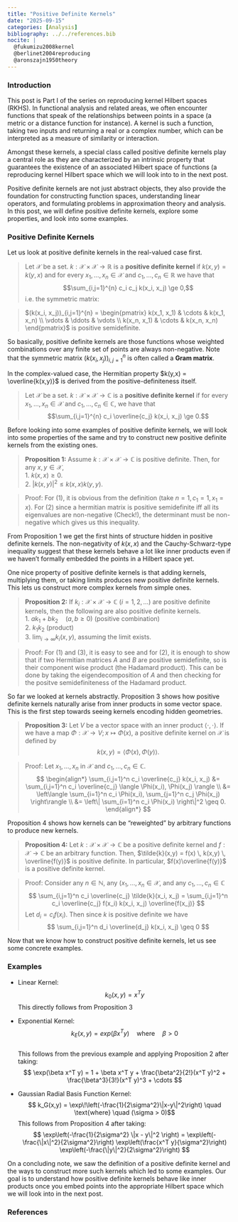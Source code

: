 ```yaml
---
title: "Positive Definite Kernels"
date: "2025-09-15"
categories: [Analysis]
bibliography: ../../references.bib
nocite: |
  @fukumizu2008kernel
  @berlinet2004reproducing
  @aronszajn1950theory
---
```


### Introduction

This post is Part I of the series on reproducing kernel Hilbert spaces (RKHS). In functional analysis and related areas, we often encounter functions that speak of the relationships between points in a space (a metric or a distance function for instance). A kernel is such a function, taking two inputs and returning a real or a complex number, which can be interpreted as a measure of similarity or interaction.

Amongst these kernels, a special class called positive definite kernels play a central role as they are characterized by an intrinsic property that guarantees the existence of an associated Hilbert space of functions (a reproducing kernel Hilbert space which we will look into to in the next post.

Positive definite kernels are not just abstract objects, they also provide the foundation for constructing function spaces, understanding linear operators, and formulating problems in approximation theory and analysis. In this post, we will define positive definite kernels, explore some properties, and look into some examples.

### Positive Definite Kernels

Let us look at positive definite kernels in the real-valued case first.

> Let $\mathcal{X}$ be a set. $k: \mathcal{X} \times \mathcal{X} \to \mathbb{R}$ is a **positive definite kernel** if $k(x,y) = k(y,x)$ and for every $x_1, \dots, x_n \in \mathcal{X}$ and $c_1, \dots, c_n \in \mathbb{R}$ we have that $$\sum_{i,j=1}^{n} c_i c_j k(x_i, x_j) \ge 0,$$ i.e. the symmetric matrix: 

> $(k(x_i, x_j))_{i,j=1}^{n} = \begin{pmatrix}
k(x_1, x_1) & \cdots & k(x_1, x_n) \\
\vdots & \ddots & \vdots \\
k(x_n, x_1) & \cdots & k(x_n, x_n)
\end{pmatrix}$
is positive semidefinite.

So basically, positive definite kernels are those functions whose weighted combinations over any finite set of points are always non-negative. Note that the symmetric matrix $(k(x_i, x_j))_{i,j=1}^{n}$ is often called a **Gram matrix**.

In the complex-valued case, the Hermitian property $k(y,x) = \overline{k(x,y)}$ is derived from the positive-definiteness itself.

> Let $\mathcal{X}$ be a set. 
$k : \mathcal{X} \times \mathcal{X} \to \mathbb{C}$ is a **positive definite kernel**
if for every $x_1, \dots, x_n \in \mathcal{X}$ and $c_1, \dots, c_n \in \mathbb{C}$, we have that $$\sum_{i,j=1}^{n} c_i \overline{c_j} k(x_i, x_j) \ge 0.$$

Before looking into some examples of positive definite kernels, we will look into some properties of the same and try to construct new positive definite kernels from the existing ones.

> **Proposition 1:** Assume $k : \mathcal{X} \times \mathcal{X} \to \mathbb{C}$ is positive definite. Then, for any $x, y \in \mathcal{X}$,  
  > 1. $k(x,x) \geq 0$.  
  > 2. $\lvert k(x,y) \rvert^2 \leq k(x,x) k(y,y)$.

> Proof: For (1), it is obvious from the definition (take $n=1, c_1 = 1, x_1 = x$). For (2) since a hermitian matrix is positive semidefinite iff all its eigenvalues are non-negative (Check!), the determinant must be non-negative which gives us this inequality.

From Proposition 1 we get the first hints of structure hidden in positive definite kernels. The non-negativity of $k(x,x)$ and the Cauchy-Schwarz-type inequality suggest that these kernels behave a lot like inner products even if we haven’t formally embedded the points in a Hilbert space yet.

One nice property of positive definite kernels is that adding kernels, multiplying them, or taking limits produces new positive definite kernels. This lets us construct more complex kernels from simple ones.


> **Proposition 2:** If $k_i : \mathcal{X} \times \mathcal{X} \to \mathbb{C} \ (i=1,2,\ldots)$ are positive definite kernels, then the following are also positive definite kernels.   
  > 1. $ak_1 + bk_2 \quad (a,b \geq 0)$ (positive combination)  
  > 2. $k_1 k_2$ (product)  
  > 3. $\lim_{i \to \infty} k_i(x,y),$ assuming the limit exists.  

> Proof: For (1) and (3), it is easy to see and for (2), it is enough to show that if two Hermitian matrices $A$ and $B$ are positive semidefinite, so is their component wise product (the Hadamard product). This can be done by taking the eigendecomposition of $A$ and then checking for the positve semidefiniteness of the Hadamard product.

So far we looked at kernels abstractly. Proposition 3 shows how positive definite kernels naturally arise from inner products in some vector space. This is the first step towards seeing kernels encoding hidden geometries.

> **Proposition 3:** Let $V$ be a vector space with an inner product $\langle \cdot , \cdot \rangle$. If we have a map $\Phi : \mathcal{X} \to V; x \mapsto \Phi(x)$, a positive definite kernel on $\mathcal{X}$ is defined by $$k(x,y) = \langle \Phi(x), \Phi(y) \rangle.$$

> Proof: Let $x_1, \ldots, x_n$ in $\mathcal{X}$ and $c_1, \ldots, c_n \in \mathbb{C}$.
> $$
\begin{align*}
\sum_{i,j=1}^n c_i \overline{c_j} k(x_i, x_j)
&= \sum_{i,j=1}^n c_i \overline{c_j} \langle \Phi(x_i), \Phi(x_j) \rangle \\
&= \left\langle \sum_{i=1}^n c_i \Phi(x_i), \sum_{j=1}^n c_j \Phi(x_j) \right\rangle \\
&= \left\| \sum_{i=1}^n c_i \Phi(x_i) \right\|^2 \geq 0.
\end{align*}
$$

Proposition 4 shows how kernels can be “reweighted” by arbitrary functions to produce new kernels.

> **Proposition 4:** Let $k : \mathcal{X} \times \mathcal{X} \to \mathbb{C}$ be a positive definite kernel and $f : \mathcal{X} \to \mathbb{C}$ be an arbitrary function. Then, $\tilde{k}(x,y) = f(x) \, k(x,y) \, \overline{f(y)}$ is positive definite. In particular, $f(x)\overline{f(y)}$ is a positive definite kernel.

>Proof: Consider any $n \in \mathbb{N}$, any $(x_1, \ldots, x_n \in \mathcal{X}$, and any $c_1, \ldots, c_n \in \mathbb{C}$ 
$$
\sum_{i,j=1}^n c_i \overline{c_j} \tilde{k}(x_i, x_j)
= \sum_{i,j=1}^n c_i \overline{c_j} f(x_i) k(x_i, x_j) \overline{f(x_j)}  
> $$ Let $d_i = c_i f(x_i)$. Then since $k$ is positive definite we have
> $$
\sum_{i,j=1}^n d_i \overline{d_j} k(x_i, x_j) \geq 0
$$

Now that we know how to construct positive definite kernels, let us see some concrete examples.

### Examples

- Linear Kernel: $$k_0(x,y) = x^{T}y$$ 
This directly follows from Proposition 3
- Exponential Kernel: $$k_E(x,y) = exp(\beta x^{T}y) \quad \text{where} \quad \beta > 0$$  
This follows from the previous example and applying Proposition 2 after taking:
$$
\exp(\beta x^T y) = 1 + \beta x^T y + \frac{\beta^2}{2!}(x^T y)^2 + \frac{\beta^3}{3!}(x^T y)^3 + \cdots
$$

- Gaussian Radial Basis Function Kernel:  $$
k_G(x,y) = \exp\!\left(-\frac{1}{2\sigma^2}\|x-y\|^2\right) \quad \text{where} \quad (\sigma > 0)$$
This follows from Proposition 4 after taking:
$$
\exp\left(-\frac{1}{2\sigma^2} \|x - y\|^2 \right) = \exp\left(-\frac{\|x\|^2}{2\sigma^2}\right) \exp\left(\frac{x^T y}{\sigma^2}\right) \exp\left(-\frac{\|y\|^2}{2\sigma^2}\right)
$$

On a concluding note, we saw the definition of a positive definite kernel and the ways to construct more such kernels which led to some examples. Our goal is to understand how positive definite kernels behave like inner products once you embed points into the appropriate Hilbert space which we will look into in the next post. 

### References

